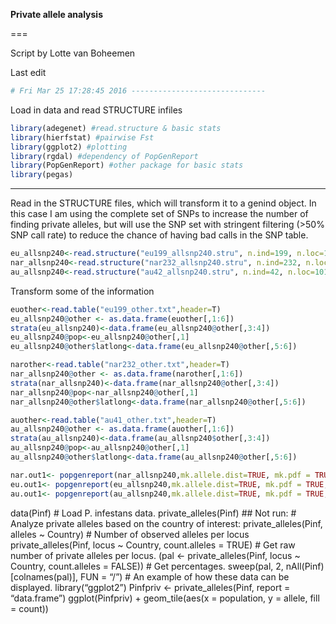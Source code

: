 **Private allele analysis**

===

Script by Lotte van Boheemen

Last edit 

```r
# Fri Mar 25 17:28:45 2016 ------------------------------
```



Load in data and read STRUCTURE infiles
```r
library(adegenet) #read.structure & basic stats
library(hierfstat) #pairwise Fst
library(ggplot2) #plotting
library(rgdal) #dependency of PopGenReport
library(PopGenReport) #other package for basic stats
library(pegas)
```

---

Read in the STRUCTURE files, which will transform it to a genind object. In this case I am using the complete set of SNPs to increase the number of finding private alleles, but will use the SNP set with stringent filtering (>50% SNP call rate) to reduce the chance of having bad calls in the SNP table.
```r
eu_allsnp240<-read.structure("eu199_allsnp240.stru", n.ind=199, n.loc=10100, onerowperind=FALSE, col.lab=1, col.pop=2, row.marknames=1, NA.char="-9", pop=36, ask=FALSE, quiet=FALSE)
nar_allsnp240<-read.structure("nar232_allsnp240.stru", n.ind=232, n.loc=10100, onerowperind=FALSE, col.lab=1, col.pop=2, row.marknames=1,NA.char="-9", pop=42, ask=FALSE, quiet=FALSE)
au_allsnp240<-read.structure("au42_allsnp240.stru", n.ind=42, n.loc=10100, onerowperind=FALSE, col.lab=1, col.pop=2, row.marknames=1,NA.char="-9", pop=7,  ask=FALSE, quiet=FALSE)
```

Transform some of the information
```r
euother<-read.table("eu199_other.txt",header=T)
eu_allsnp240@other <- as.data.frame(euother[,1:6])
strata(eu_allsnp240)<-data.frame(eu_allsnp240@other[,3:4])
eu_allsnp240@pop<-eu_allsnp240@other[,1]
eu_allsnp240@other$latlong<-data.frame(eu_allsnp240@other[,5:6])

narother<-read.table("nar232_other.txt",header=T)
nar_allsnp240@other <- as.data.frame(narother[,1:6])
strata(nar_allsnp240)<-data.frame(nar_allsnp240@other[,3:4])
nar_allsnp240@pop<-nar_allsnp240@other[,1]
nar_allsnp240@other$latlong<-data.frame(nar_allsnp240@other[,5:6])

auother<-read.table("au41_other.txt",header=T)
au_allsnp240@other <- as.data.frame(auother[,1:6])
strata(au_allsnp240)<-data.frame(au_allsnp240$other[,3:4])
au_allsnp240@pop<-au_allsnp240@other[,1]
au_allsnp240@other$latlong<-data.frame(au_allsnp240@other[,5:6])
```

```r
nar.out1<- popgenreport(nar_allsnp240,mk.allele.dist=TRUE, mk.pdf = TRUE,foldername = 'popgen_nar')
eu.out1<- popgenreport(eu_allsnp240,mk.allele.dist=TRUE, mk.pdf = TRUE,foldername = 'popgen_eu')
au.out1<- popgenreport(au_allsnp240,mk.allele.dist=TRUE, mk.pdf = TRUE,foldername = 'popgen_au')
```

data(Pinf) # Load P. infestans data.
private_alleles(Pinf)
## Not run:
# Analyze private alleles based on the country of interest:
private_alleles(Pinf, alleles ~ Country)
# Number of observed alleles per locus
private_alleles(Pinf, locus ~ Country, count.alleles = TRUE)
# Get raw number of private alleles per locus.
(pal <- private_alleles(Pinf, locus ~ Country, count.alleles = FALSE))
# Get percentages.
sweep(pal, 2, nAll(Pinf)[colnames(pal)], FUN = "/")
# An example of how these data can be displayed.
library("ggplot2")
Pinfpriv <- private_alleles(Pinf, report = "data.frame")
ggplot(Pinfpriv) + geom_tile(aes(x = population, y = allele, fill = count))

